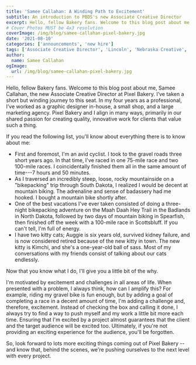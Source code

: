 ```yaml
---
title: 'Samee Callahan: A Winding Path to Excitement'
subtitle: An introduction to PBDS's new Associate Creative Director
excerpt: Hello, fellow Bakery fans. Welcome to this blog post about me, Samee Callahan, the new Associate Creative Director at Pixel Bakery. I’ve taken a short but winding journey to this seat. In my four years as a professional, I’ve worked as a graphic designer in-house, a small shop, and a large marketing agency.
# Cover Photos MUST be 4x3 resolution
coverImage: /img/blog/samee-callahan-pixel-bakery.jpg
date: '2021-08-10'
categories: ['announcements', 'new hire']
tags: ['Associate Creative Director', 'Lincoln', 'Nebraska Creative', ' New Hire', 'Samee Callahan']
author:
  name: Samee Callahan
ogImage:
  url: /img/blog/samee-callahan-pixel-bakery.jpg
---
```


Hello, fellow Bakery fans. Welcome to this blog post about me, Samee Callahan, the new Associate Creative Director at Pixel Bakery. I’ve taken a short but winding journey to this seat. In my four years as a professional, I’ve worked as a graphic designer in-house, a small shop, and a large marketing agency. Pixel Bakery and I align in many ways, primarily in our shared passion for creating quality, innovative work for clients that value such a thing.

If you read the following list, you'll know about everything there is to know about me:

- First and foremost, I'm an avid cyclist. I took to the gravel roads three short years ago. In that time, I've raced in one 75-mile race and two 100-mile races. I coincidentally finished them all in the same amount of time---7 hours and 50 minutes.
- As I traversed an incredibly steep, loose, rocky mountainside on a "bikepacking" trip through South Dakota, I realized I would be decent at mountain biking. The adrenaline and sense of badassery had me hooked. I bought a mountain bike shortly after.
- One of the best vacations I've ever taken consisted of doing a three-night bikepacking adventure on the Maah Daah Hey Trail in the Badlands in North Dakota, followed by two days of mountain biking in Spearfish, then finished off the week with a 100-mile race in Scottsbluff. If you can't tell, I'm full of energy.
- I have two kitty cats; Auggie is six years old, survived kidney failure, and is now considered retired because of the new kitty in town. The new kitty is Kimchi, and she's a one-year-old ball of sass. Most of my conversations with my friends consist of talking about our cats endlessly.

Now that you know what I do, I'll give you a little bit of the why.

I'm motivated by excitement and challenges in all areas of life. When presented with a problem, I always think, how can I amplify this? For example, riding my gravel bike is fun enough, but by adding a goal of completing a race in a decent amount of time, I'm adding a challenge and, therefore, excitement. Instead of checking the box and calling it done, I always try to find a way to push myself and my work a little bit more each time. Ensuring that I'm excited by a project almost guarantees that the client and the target audience will be excited too. Ultimately, if you're not providing an exciting experience for the audience, you'll be forgotten.

So, look forward to lots more exciting things coming out of Pixel Bakery -- and know that, behind the scenes, we're pushing ourselves to the next level with every project.
